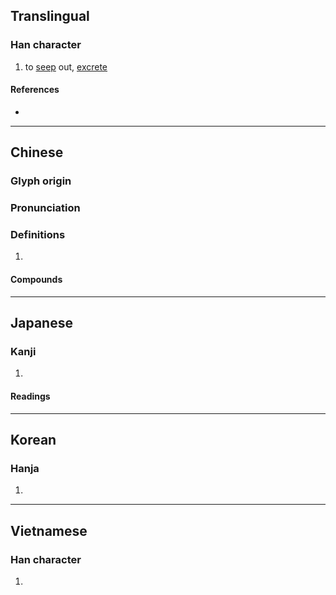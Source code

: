 {{character info/new}}
==Translingual==

===Han character===
{{Han char|rn=85|rad=水|as=05|sn=8|four=33100|canj=EPH|ids=⿰氵必}}

# to [[seep]] out, [[excrete]]

====References====
* {{Han ref|kx=0615.180|dkj=17279|dj=1009.140|hdz=31595.040|uh=6CCC|ud=27852|bh=AA63|bd=43619}}

----

==Chinese==
{{zh-forms}}

===Glyph origin===
{{Han etym}}

===Pronunciation===
{{zh-pron
|m=mì
|m-s=
|c=bei3,bai3,bat1,bat6
|c-t=
|g=
|h=pfs=
|j=
|mb=
|md=
|mn=pì
|mn-t=bi3
|w=
|x=
|mc=y
|oc=y
|cat=
}}

===Definitions===
{{zh-hanzi}}

# {{rfdef|zh}}

====Compounds====
{{zh-der|內分泌|內分泌腺|分泌|分泌系統|外分泌腺|泌丘|泌乳|泌尿|泌尿器|泌尿外科|泌尿管|泌水|泌水孔|泌水樂飢|泌瀄|溢泌|腸泌素|泌陽}}

----

==Japanese==

===Kanji===
{{ja-kanji|grade=c|rs=水05}}

# {{defn|lang=ja|sort=水05}}

====Readings====
{{ja-readings
|goon=ひ,ひち
|kanon=ひ,ひつ
|kun=にじ-む, ながれる
}}

----

==Korean==

===Hanja===
{{ko-hanja|hangeul=[[필]], [[비]]|eumhun=|rv=pil, bi|mr=p'il, pi|y=phil, pi}}

# {{defn|lang=ko|sort=水05}}

----

==Vietnamese==

===Han character===
{{vi-hantu|[[tiết]], [[tất]]|rs=水05}}

# {{defn|lang=vi|sort=水05}}